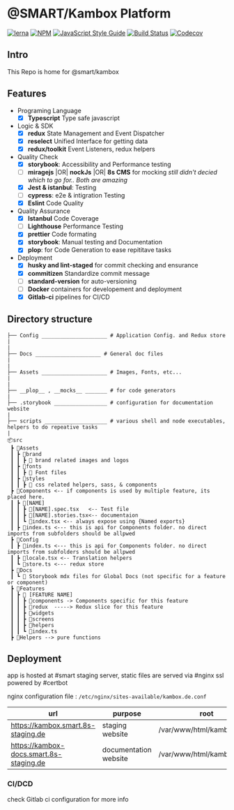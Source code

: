 
<Meta title="Getting Started/About this project" url="/" />

# @SMART/Kambox Platform

[![lerna](https://img.shields.io/badge/maintained%20with-lerna-cc00ff.svg)](https://lerna.js.org/)
[![NPM](https://img.shields.io/npm/v/@smart/miko.svg)](https://www.npmjs.com/package/@smart/miko) [![JavaScript Style Guide](https://img.shields.io/badge/code_style-standard-brightgreen.svg)](https://standardjs.com) [![Build Status](https://img.shields.io/travis/com/smart/miko)](https://travis-ci.com/github/smart/miko) [![Codecov](https://img.shields.io/codecov/c/github/smart/miko)](https://codecov.io/gh/smart/miko)

## Intro

This Repo is home for @smart/kambox

## Features

- Programing Language
  - [x] **Typescript** Type safe javascript
- Logic & SDK
  - [x] **redux** State Management and Event Dispatcher
  - [x] **reselect** Unified Interface for getting data
  - [x] **redux/toolkit** Event Listeners, redux helpers
- Quality Check
  - [x] **storybook**: Accessibility and Performance testing
  - [ ] **miragejs** |OR| **nockJs** |OR| **8s CMS** for mocking _still didn't decied which to go for.. Both are amazing_
  - [x] **Jest & istanbul**: Testing
  - [ ] **cypress**: e2e & intigration Testing
  - [x] **Eslint** Code Quality
- Quality Assurance
  - [x] **Istanbul** Code Coverage
  - [ ] **Lighthouse** Performance Testing
  - [x] **prettier** Code formating
  - [x] **storybook**: Manual testing and Documentation
  - [x] **plop**: for Code Generation to ease repititave tasks
- Deployment
  - [x] **husky and lint-staged** for commit checking and ensurance
  - [x] **commitizen** Standardize commit message
  - [ ] **standard-version** for auto-versioning
  - [ ] **Docker** containers for developement and deployment
  - [x] **Gitlab-ci** pipelines for CI/CD

## Directory structure

```
├── Config _____________________ # Application Config. and Redux store
|
|
├── Docs _____________________ # General doc files
|
|
├── Assets _____________________ # Images, Fonts, etc...
|
|
├── __plop__ , __mocks__ _______ # for code generators
|
├── .storybook _________________ # configuration for documentation website
|
├── scripts ____________________ # various shell and node executables, helpers to do repeative tasks
|
📦src
 ┣ 📂Assets
 ┃ ┣ 📂brand
 ┃ ┃ ┣ 📜 brand related images and logos
 ┃ ┣ 📂fonts
 ┃ ┃ ┣ 📜 Font files
 ┃ ┣ 📂styles
 ┃ ┃ ┣ 📜 css related helpers, sass, & components
 ┣ 📂Components <-- if components is used by multiple feature, its placed here.
 ┃ ┣ 📂[NAME]
 ┃ ┃ ┣ 📜[NAME].spec.tsx   <-- Test file
 ┃ ┃ ┣ 📜[NAME].stories.tsx<-- documentaion
 ┃ ┃ ┗ 📜index.tsx <-- always expose using {Named exports}
 ┃ ┣ 📜index.ts <--- this is api for Components folder. no direct imports from subfolders should be allpwed
 ┣ 📂Config
 ┃ ┣ 📜index.ts <--- this is api for Components folder. no direct imports from subfolders should be allpwed
 ┃ ┣ 📜locale.tsx <-- Translation helpers
 ┃ ┗ 📜store.ts <--- redux store
 ┣ 📂Docs
 ┃ ┗ 📜 Storybook mdx files for Global Docs (not specific for a feature or component)
 ┣ 📂Features
 ┃ ┣ 📂 [FEATURE NAME]
 ┃ ┃ ┣ 📂components -> Components specific for this feature
 ┃ ┃ ┣ 📂redux  -----> Redux slice for this feature
 ┃ ┃ ┣ 📂widgets
 ┃ ┃ ┣ 📂screens
 ┃ ┃ ┣ 📂helpers
 ┃ ┃ ┗ 📜index.ts
 ┣ 📂Helpers --> pure functions
```

## Deployment

app is hosted at #smart staging server, static files are served via #nginx ssl powered by #certbot

nginx configuration file : `/etc/nginx/sites-available/kambox.de.conf`

| url                                     | purpose               | root                      | logs                              |
| --------------------------------------- | --------------------- | ------------------------- | --------------------------------- |
| https://kambox.smart.8s-staging.de      | staging website       | /var/www/html/kambox/app  | /var/log/nginx/kambox.\*.log      |
| https://kambox-docs.smart.8s-staging.de | documentation website | /var/www/html/kambox/docs | /var/log/nginx/kambox-docs.\*.log |

### CI/DCD

check Gitlab ci configuration for more info
